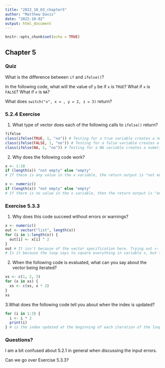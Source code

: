 ```yaml
---
title: "2022_10_03_chapter5"
author: "Matthew Davis"
date: "2022-10-02"
output: html_document
---
```


```r
knitr::opts_chunk$set(echo = TRUE)
```

## Chapter 5

### Quiz
What is the difference between `if` and `ifelse()`?

In the following code, what will the value of `y` be if `x` is `TRUE`? What if `x` is `FALSE`? What if `x` is `NA`?

What does `switch("x", x = , y = 2, z = 3)` return?

### 5.2.4 Exercise
1. What type of vector does each of the following calls to `ifelse()` return?
```r
?ifelse
class(ifelse(TRUE, 1, "no")) # Testing for a true variable creates a numeric vector
class(ifelse(FALSE, 1, "no")) # Testing for a false variable creates a character vector
class(ifelse(NA, 1, "no")) # Testing for a NA variable creates a numeric vector
```

2. Why does the following code work?
```r
x <- 1:10
if (length(x)) "not empty" else "empty"
# If these is any value in the x variable, the return output is "not empty"

x <- numeric()
if (length(x)) "not empty" else "empty"
# If there is no value in the x variable, then the return output is "empty"
```

### Exercise 5.3.3
1. Why does this code succeed without errors or warnings?
```r
x <- numeric()
out <- vector("list", length(x))
for (i in 1:length(x)) {
  out[i] <- x[i] ^ 2
}
out # It isn't because of the vector specification here. Trying out <- numeric() yielded the same result.
# Is it because the loop says to square everything in variable x, but there is nothing in variable x, so Null is still squared, which is Null
```

2. When the following code is evaluated, what can you say about the vector being iterated?
```r
xs <- c(1, 2, 3)
for (x in xs) {
  xs <- c(xs, x * 2)
}
xs 
```

3.What does the following code tell you about when the index is updated?
```r
for (i in 1:3) {
  i <- i * 2
  print(i) 
} # is the index updated at the beginning of each iteration of the loop
```

### Questions?
I am a bit confused about 5.2.1 in general when discussing the input errors.

 Can we go over Exercise 5.3.3?